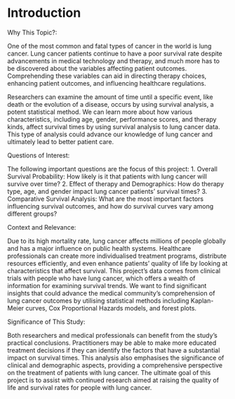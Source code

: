 # Introduction

Why This Topic?:

One of the most common and fatal types of cancer in the world is lung cancer. Lung cancer patients continue to have a poor survival rate despite advancements in medical technology and therapy, and much more has to be discovered about the variables affecting patient outcomes. Comprehending these variables can aid in directing therapy choices, enhancing patient outcomes, and influencing healthcare regulations.

Researchers can examine the amount of time until a specific event, like death or the evolution of a disease, occurs by using survival analysis, a potent statistical method. We can learn more about how various characteristics, including age, gender, performance scores, and therapy kinds, affect survival times by using survival analysis to lung cancer data. This type of analysis could advance our knowledge of lung cancer and ultimately lead to better patient care.

Questions of Interest:

The following important questions are the focus of this project:
1. Overall Survival Probability: How likely is it that patients with lung cancer will survive over time?
2. Effect of therapy and Demographics: How do therapy type, age, and gender impact lung cancer patients' survival times?
3. Comparative Survival Analysis: What are the most important factors influencing survival outcomes, and how do survival curves vary among different groups?

Context and Relevance:

Due to its high mortality rate, lung cancer affects millions of people globally and has a major influence on public health systems. Healthcare professionals can create more individualised treatment programs, distribute resources efficiently, and even enhance patients' quality of life by looking at characteristics that affect survival.
This project's data comes from clinical trials with people who have lung cancer, which offers a wealth of information for examining survival trends. We want to find significant insights that could advance the medical community's comprehension of lung cancer outcomes by utilising statistical methods including Kaplan-Meier curves, Cox Proportional Hazards models, and forest plots.


Significance of This Study:

Both researchers and medical professionals can benefit from the study's practical conclusions. Practitioners may be able to make more educated treatment decisions if they can identify the factors that have a substantial impact on survival times. This analysis also emphasises the significance of clinical and demographic aspects, providing a comprehensive perspective on the treatment of patients with lung cancer. The ultimate goal of this project is to assist with continued research aimed at raising the quality of life and survival rates for people with lung cancer.

